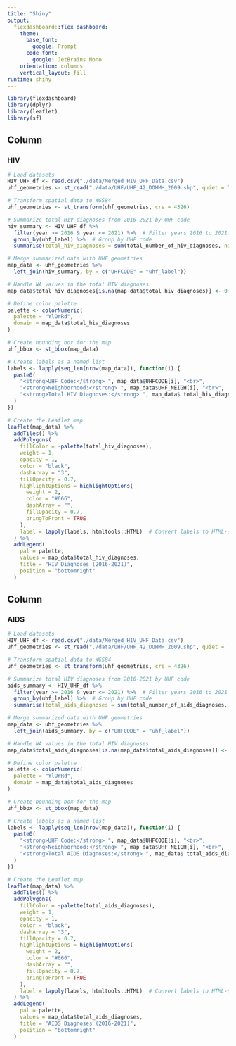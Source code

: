 ```yaml
---
title: "Shiny"
output: 
  flexdashboard::flex_dashboard:
    theme:
      base_font:
        google: Prompt
      code_font:
        google: JetBrains Mono
    orientation: columns
    vertical_layout: fill
runtime: shiny
---
```


```r
library(flexdashboard)
library(dplyr)
library(leaflet)
library(sf)
```

Column {data-width=500}
-----------------------------------------------------------------------

### HIV

```r
# Load datasets
HIV_UHF_df <- read.csv("./data/Merged_HIV_UHF_Data.csv")
uhf_geometries <- st_read("./data/UHF/UHF_42_DOHMH_2009.shp", quiet = TRUE)

# Transform spatial data to WGS84
uhf_geometries <- st_transform(uhf_geometries, crs = 4326)

# Summarize total HIV diagnoses from 2016-2021 by UHF code
hiv_summary <- HIV_UHF_df %>%
  filter(year >= 2016 & year <= 2021) %>%  # Filter years 2016 to 2021
  group_by(uhf_label) %>%  # Group by UHF code
  summarise(total_hiv_diagnoses = sum(total_number_of_hiv_diagnoses, na.rm = TRUE))  # Sum diagnoses

# Merge summarized data with UHF geometries
map_data <- uhf_geometries %>%
  left_join(hiv_summary, by = c("UHFCODE" = "uhf_label"))

# Handle NA values in the total HIV diagnoses
map_data$total_hiv_diagnoses[is.na(map_data$total_hiv_diagnoses)] <- 0

# Define color palette
palette <- colorNumeric(
  palette = "YlOrRd",
  domain = map_data$total_hiv_diagnoses
)

# Create bounding box for the map
uhf_bbox <- st_bbox(map_data)

# Create labels as a named list
labels <- lapply(seq_len(nrow(map_data)), function(i) {
  paste0(
    "<strong>UHF Code:</strong> ", map_data$UHFCODE[i], "<br>",
    "<strong>Neighborhood:</strong> ", map_data$UHF_NEIGH[i], "<br>",
    "<strong>Total HIV Diagnoses:</strong> ", map_data$ total_hiv_diagnoses[i], "<br>"
  )
})

# Create the Leaflet map
leaflet(map_data) %>%
  addTiles() %>%
  addPolygons(
    fillColor = ~palette(total_hiv_diagnoses),
    weight = 1,
    opacity = 1,
    color = "black",
    dashArray = "3",
    fillOpacity = 0.7,
    highlightOptions = highlightOptions(
      weight = 2,
      color = "#666",
      dashArray = "",
      fillOpacity = 0.7,
      bringToFront = TRUE
    ),
    label = lapply(labels, htmltools::HTML)  # Convert labels to HTML-safe list
  ) %>%
  addLegend(
    pal = palette,
    values = map_data$total_hiv_diagnoses,
    title = "HIV Diagnoses (2016-2021)",
    position = "bottomright"
  )
```

Column {data-width=500}
-----------------------------------------------------------------------

### AIDS

```r
# Load datasets
HIV_UHF_df <- read.csv("./data/Merged_HIV_UHF_Data.csv")
uhf_geometries <- st_read("./data/UHF/UHF_42_DOHMH_2009.shp", quiet = TRUE)

# Transform spatial data to WGS84
uhf_geometries <- st_transform(uhf_geometries, crs = 4326)

# Summarize total HIV diagnoses from 2016-2021 by UHF code
aids_summary <- HIV_UHF_df %>%
  filter(year >= 2016 & year <= 2021) %>%  # Filter years 2016 to 2021
  group_by(uhf_label) %>%  # Group by UHF code
  summarise(total_aids_diagnoses = sum(total_number_of_aids_diagnoses, na.rm = TRUE))  # Sum diagnoses

# Merge summarized data with UHF geometries
map_data <- uhf_geometries %>%
  left_join(aids_summary, by = c("UHFCODE" = "uhf_label"))

# Handle NA values in the total HIV diagnoses
map_data$total_aids_diagnoses[is.na(map_data$total_aids_diagnoses)] <- 0

# Define color palette
palette <- colorNumeric(
  palette = "YlOrRd",
  domain = map_data$total_aids_diagnoses
)

# Create bounding box for the map
uhf_bbox <- st_bbox(map_data)

# Create labels as a named list
labels <- lapply(seq_len(nrow(map_data)), function(i) {
  paste0(
    "<strong>UHF Code:</strong> ", map_data$UHFCODE[i], "<br>",
    "<strong>Neighborhood:</strong> ", map_data$UHF_NEIGH[i], "<br>",
    "<strong>Total AIDS Diagnoses:</strong> ", map_data$ total_aids_diagnoses[i], "<br>"
  )
})

# Create the Leaflet map
leaflet(map_data) %>%
  addTiles() %>%
  addPolygons(
    fillColor = ~palette(total_aids_diagnoses),
    weight = 1,
    opacity = 1,
    color = "black",
    dashArray = "3",
    fillOpacity = 0.7,
    highlightOptions = highlightOptions(
      weight = 2,
      color = "#666",
      dashArray = "",
      fillOpacity = 0.7,
      bringToFront = TRUE
    ),
    label = lapply(labels, htmltools::HTML)  # Convert labels to HTML-safe list
  ) %>%
  addLegend(
    pal = palette,
    values = map_data$total_aids_diagnoses,
    title = "AIDS Diagnoses (2016-2021)",
    position = "bottomright"
  )
```
